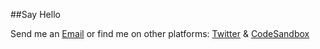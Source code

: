 ##Say Hello

Send me an <a href="mailto:klinton.jp@gmail.com">Email</a>
or find me on other platforms: <a href="https://twitter.com/KlintonSmith_JP">Twitter</a> & <a href="https://codesandbox.io/search?query=klinton24&page=1&configure%5BhitsPerPage%5D=12">CodeSandbox</a>
